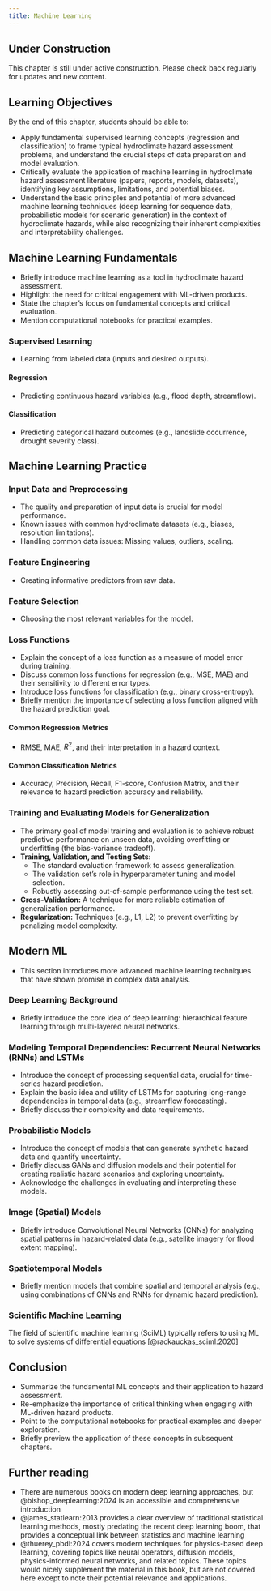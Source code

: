 ```yaml
---
title: Machine Learning
---
```


::: {.callout-note}
## Under Construction
This chapter is still under active construction. Please check back regularly for updates and new content.
:::

::: {.callout-tip}
## Learning Objectives

By the end of this chapter, students should be able to:

- Apply fundamental supervised learning concepts (regression and classification) to frame typical hydroclimate hazard assessment problems, and understand the crucial steps of data preparation and model evaluation.
- Critically evaluate the application of machine learning in hydroclimate hazard assessment literature (papers, reports, models, datasets), identifying key assumptions, limitations, and potential biases.
- Understand the basic principles and potential of more advanced machine learning techniques (deep learning for sequence data, probabilistic models for scenario generation) in the context of hydroclimate hazards, while also recognizing their inherent complexities and interpretability challenges.
:::

## Machine Learning Fundamentals

- Briefly introduce machine learning as a tool in hydroclimate hazard assessment.
- Highlight the need for critical engagement with ML-driven products.
- State the chapter's focus on fundamental concepts and critical evaluation.
- Mention computational notebooks for practical examples.

### Supervised Learning

- Learning from labeled data (inputs and desired outputs).

#### Regression

- Predicting continuous hazard variables (e.g., flood depth, streamflow).

#### Classification

- Predicting categorical hazard outcomes (e.g., landslide occurrence, drought severity class).

## Machine Learning Practice

### Input Data and Preprocessing

- The quality and preparation of input data is crucial for model performance.
- Known issues with common hydroclimate datasets (e.g., biases, resolution limitations).
- Handling common data issues: Missing values, outliers, scaling.

### Feature Engineering

- Creating informative predictors from raw data.

### Feature Selection

- Choosing the most relevant variables for the model.

### Loss Functions

- Explain the concept of a loss function as a measure of model error during training.
- Discuss common loss functions for regression (e.g., MSE, MAE) and their sensitivity to different error types.
- Introduce loss functions for classification (e.g., binary cross-entropy).
- Briefly mention the importance of selecting a loss function aligned with the hazard prediction goal.

#### Common Regression Metrics

- RMSE, MAE, $R^2$, and their interpretation in a hazard context.

#### Common Classification Metrics

- Accuracy, Precision, Recall, F1-score, Confusion Matrix, and their relevance to hazard prediction accuracy and reliability.

### Training and Evaluating Models for Generalization

- The primary goal of model training and evaluation is to achieve robust predictive performance on unseen data, avoiding overfitting or underfitting (the bias-variance tradeoff).
- **Training, Validation, and Testing Sets:**
    - The standard evaluation framework to assess generalization.
    - The validation set's role in hyperparameter tuning and model selection.
    - Robustly assessing out-of-sample performance using the test set.
- **Cross-Validation:** A technique for more reliable estimation of generalization performance.
- **Regularization:** Techniques (e.g., L1, L2) to prevent overfitting by penalizing model complexity.

## Modern ML

- This section introduces more advanced machine learning techniques that have shown promise in complex data analysis.

### Deep Learning Background

- Briefly introduce the core idea of deep learning: hierarchical feature learning through multi-layered neural networks.

### Modeling Temporal Dependencies: Recurrent Neural Networks (RNNs) and LSTMs

- Introduce the concept of processing sequential data, crucial for time-series hazard prediction.
- Explain the basic idea and utility of LSTMs for capturing long-range dependencies in temporal data (e.g., streamflow forecasting).
- Briefly discuss their complexity and data requirements.

### Probabilistic Models

- Introduce the concept of models that can generate synthetic hazard data and quantify uncertainty.
- Briefly discuss GANs and diffusion models and their potential for creating realistic hazard scenarios and exploring uncertainty.
- Acknowledge the challenges in evaluating and interpreting these models.

### Image (Spatial) Models

- Briefly introduce Convolutional Neural Networks (CNNs) for analyzing spatial patterns in hazard-related data (e.g., satellite imagery for flood extent mapping).

### Spatiotemporal Models

- Briefly mention models that combine spatial and temporal analysis (e.g., using combinations of CNNs and RNNs for dynamic hazard prediction).

### Scientific Machine Learning

The field of scientific machine learning (SciML) typically refers to using ML to solve systems of differential equations [@rackauckas_sciml:2020]

## Conclusion {.unnumbered}

- Summarize the fundamental ML concepts and their application to hazard assessment.
- Re-emphasize the importance of critical thinking when engaging with ML-driven hazard products.
- Point to the computational notebooks for practical examples and deeper exploration.
- Briefly preview the application of these concepts in subsequent chapters.

## Further reading {.unnumbered}

- There are numerous books on modern deep learning approaches, but @bishop_deeplearning:2024 is an accessible and comprehensive introduction
- @james_statlearn:2013 provides a clear overview of traditional statistical learning methods, mostly predating the recent deep learning boom, that provides a conceptual link between statistics and machine learning
- @thuerey_pbdl:2024 covers modern techniques for physics-based deep learning, covering topics like neural operators, diffusion models, physics-informed neural networks, and related topics. These topics would nicely supplement the material in this book, but are not covered here except to note their potential relevance and applications.